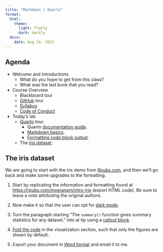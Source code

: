 ```yaml
---
title: "Markdown / Quarto"
format: 
  html:
    theme: 
      light: flatly
      dark: darkly
  docx:
    date: Aug 24, 2023
---
```


## Agenda

-   Welcome and Introductions
    -   What do you hope to get from this class?
    -   What was the last book that you read?
-   Course Overview
    -   Blackboard tour
    -   [GitHub](https://github.com/BIFX552-23) tour
    -   [Syllabus](https://bifx552-23.github.io/CourseInfo)
    -   [Code of Conduct](https://bifx552-23.github.io/CourseInfo/code_of_conduct)
-   Today's lab
    -   [Quarto](https://quarto.org/) tour.
        -   Quarto [documentation guide](https://quarto.org/docs/guide/).
        -   [Markdown basics](https://quarto.org/docs/authoring/markdown-basics.html).
        -   [Formatting code block output](https://quarto.org/docs/output-formats/html-code.html).
    -   The [iris dataset](https://rpubs.com/moeransm/intro-iris).

## The iris dataset

We are going to start with the iris demo from [Rpubs.com](https://rpubs.com/moeransm/intro-iris), and then we'll go back and make some upgrades to the formatting.

1.  Start by replicating the information and formatting found at <https://rpubs.com/moeransm/intro-iris> (export HTML code). Be sure to leave a note attirbuting the original authors.

2.  Now make it so that the user can opt for [dark mode](https://quarto.org/docs/output-formats/html-themes.html#dark-mode).

3.  Turn the paragraph starting "The `summary()` function gives summary statistics for any dataset." into at tip using a [callout block](https://quarto.org/docs/authoring/callouts.html).

4.  [Fold the code](https://quarto.org/docs/output-formats/html-code.html#folding-code) in the visualization section, such that only the figures are shown by default.

5.  Export your document in [Word format](https://quarto.org/docs/output-formats/ms-word.html) and email it to me.
